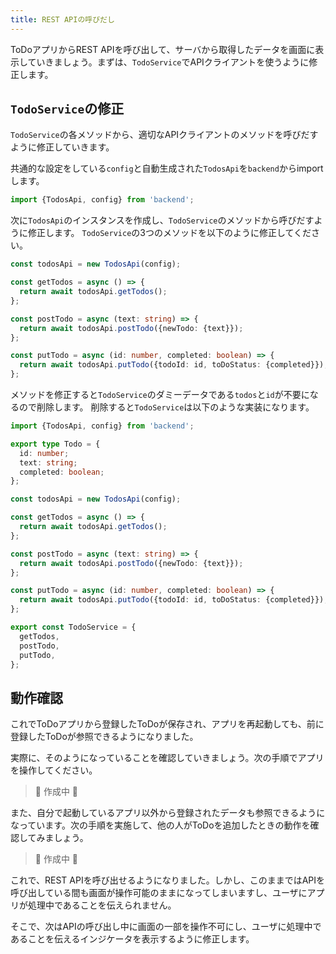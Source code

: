```yaml
---
title: REST APIの呼びだし
---
```


ToDoアプリからREST APIを呼び出して、サーバから取得したデータを画面に表示していきましょう。まずは、`TodoService`でAPIクライアントを使うように修正します。

## `TodoService`の修正

`TodoService`の各メソッドから、適切なAPIクライアントのメソッドを呼びだすように修正していきます。

共通的な設定をしている`config`と自動生成された`TodosApi`を`backend`からimportします。

```typescript title="src/service/TodoService.ts"
import {TodosApi, config} from 'backend';
```

次に`TodosApi`のインスタンスを作成し、`TodoService`のメソッドから呼びだすように修正します。
`TodoService`の3つのメソッドを以下のように修正してください。

```typescript
const todosApi = new TodosApi(config);

const getTodos = async () => {
  return await todosApi.getTodos();
};

const postTodo = async (text: string) => {
  return await todosApi.postTodo({newTodo: {text}});
};

const putTodo = async (id: number, completed: boolean) => {
  return await todosApi.putTodo({todoId: id, toDoStatus: {completed}});
};
```

メソッドを修正すると`TodoService`のダミーデータである`todos`と`id`が不要になるので削除します。
削除すると`TodoService`は以下のような実装になります。

```typescript title="src/service/TodoService.ts"
import {TodosApi, config} from 'backend';

export type Todo = {
  id: number;
  text: string;
  completed: boolean;
};

const todosApi = new TodosApi(config);

const getTodos = async () => {
  return await todosApi.getTodos();
};

const postTodo = async (text: string) => {
  return await todosApi.postTodo({newTodo: {text}});
};

const putTodo = async (id: number, completed: boolean) => {
  return await todosApi.putTodo({todoId: id, toDoStatus: {completed}});
};

export const TodoService = {
  getTodos,
  postTodo,
  putTodo,
};
```

## 動作確認

これでToDoアプリから登録したToDoが保存され、アプリを再起動しても、前に登録したToDoが参照できるようになりました。

<!--
TODO: APIサーバを再起動したらデータが消えるなら、ここで説明しておく必要あるね。
-->

実際に、そのようになっていることを確認していきましょう。次の手順でアプリを操作してください。

> 🚧 作成中 🚧

<!--
TODO: 起動+ログイン => 一覧① => 登録 => 完了 => アプリ閉じる => 起動+ログイン => 一覧②
      一覧①: 空（全てを選択しても何も表示されない）
      一覧②: 完了しているToDoが１件ある
-->

また、自分で起動しているアプリ以外から登録されたデータも参照できるようになっています。次の手順を実施して、他の人がToDoを追加したときの動作を確認してみましょう。

> 🚧 作成中 🚧

<!--
TODO: 起動+ログイン => 一覧① => 登録 => 完了 => curlなどでToDo追加 => 設定 => 一覧②
      一覧①: 空（全てを選択しても何も表示されない）
      一覧②: 完了しているToDoが１件と、curlで追加したToDoがある
-->

これで、REST APIを呼び出せるようになりました。しかし、このままではAPIを呼び出している間も画面が操作可能のままになってしまいますし、ユーザにアプリが処理中であることを伝えられません。

そこで、次はAPIの呼び出し中に画面の一部を操作不可にし、ユーザに処理中であることを伝えるインジケータを表示するように修正します。
